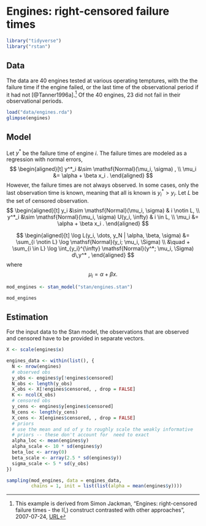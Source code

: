 # Engines: right-censored failure times

```r
library("tidyverse")
library("rstan")
```


## Data

The data are 40 engines tested at various operating temptures, with the the failure time if the engine failed, or the last time of the observational period if it had not [@Tanner1996a].[^engines-src]
Of the 40 engines, 23 did not fail in their observational periods.
```r
load("data/engines.rda")
glimpse(engines)
```


## Model

Let $y^*$ be the failure time of engine $i$.
The failure times are modeled as a regression with normal errors,
$$
\begin{aligned}[t]
y^*_i &\sim \mathsf{Normal}(\mu_i, \sigma) , \\
\mu_i &= \alpha + \beta x_i .
\end{aligned}
$$
However, the failure times are not always observed.
In some cases, only the last observation time is known, meaning that all is known is $y^*_i > y_i$.
Let $L$ be the set of censored observation.
$$
\begin{aligned}[t]
y_i &\sim \mathsf{Normal}(\mu_i, \sigma) & i \notin L, \\
y^*_i &\sim \mathsf{Normal}(\mu_i, \sigma) U(y_i, \infty) & i \in L, \\
\mu_i &= \alpha + \beta x_i .
\end{aligned}
$$


$$
\begin{aligned}[t]
\log L(y_i, \dots, y_N | \alpha, \beta, \sigma) &=  \sum_{i \notin L} \log \mathsf{Normal}(y_i; \mu_i, \Sigma) \\
&\quad + \sum_{i \in L} \log \int_{y_i}^{\infty} \mathsf{Normal}(y^*; \mu_i, \Sigma) d\,y^* ,
\end{aligned}
$$
where
$$
\mu_i = \alpha + \beta x .
$$

```r
mod_engines <- stan_model("stan/engines.stan")
```
```r
mod_engines
```


## Estimation

For the input data to the Stan model, the observations that are observed and censored have to be provided in separate vectors.
```r
X <- scale(engines$x)

engines_data <- within(list(), {
  N <- nrow(engines)
  # observed obs
  y_obs <- engines$y[!engines$censored]
  N_obs <- length(y_obs)
  X_obs <- X[!engines$censored, , drop = FALSE]
  K <- ncol(X_obs)
  # censored obs
  y_cens <- engines$y[engines$censored]  
  N_cens <- length(y_cens)
  X_cens <- X[engines$censored, , drop = FALSE]
  # priors
  # use the mean and sd of y to roughly scale the weakly informative
  # priors -- these don't account for  need to exact
  alpha_loc <- mean(engines$y)
  alpha_scale <- 10 * sd(engines$y)
  beta_loc <- array(0)
  beta_scale <- array(2.5 * sd(engines$y))
  sigma_scale <- 5 * sd(y_obs)
})
```

```r
sampling(mod_engines, data = engines_data,
         chains = 1, init = list(list(alpha = mean(engines$y))))
```


[^engines-src]: This example is derived from Simon Jackman, "Engines: right-censored failure times - the I(,) construct contrasted with other approaches", 2007-07-24,
[URL](https://web-beta.archive.org/web/20070724034205/http://jackman.stanford.edu:80/mcmc/engines.odc)
